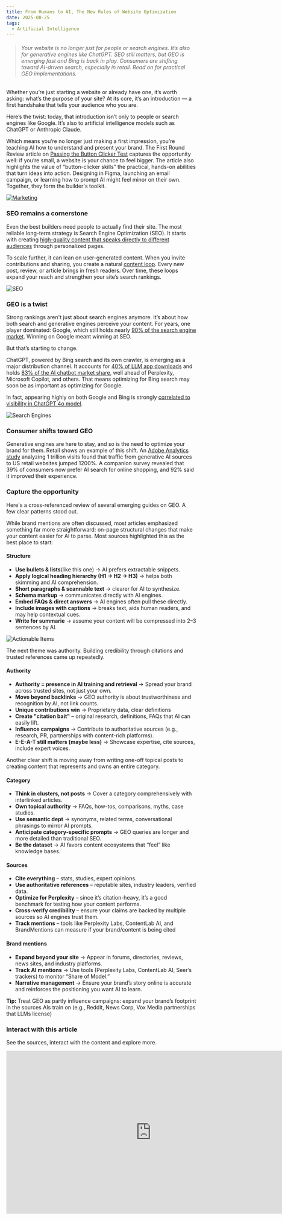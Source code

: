 ```yaml
---
title: From Humans to AI, The New Rules of Website Optimization
date: 2025-08-25
tags:
  - Artificial Intelligence
---
```



>###### Your website is no longer just for people or search engines. It’s also for generative engines like ChatGPT. SEO still matters, but GEO is emerging fast and Bing is back in play. Consumers are shifting toward AI-driven search, especially in retail. Read on for practical GEO implementations.

Whether you’re just starting a website or already have one, it’s worth asking: what’s the purpose of your site? At its core, it’s an introduction — a first handshake that tells your audience who you are.

Here’s the twist: today, that introduction isn’t only to people or search engines like Google. It’s also to artificial intelligence models such as ChatGPT or Anthropic Claude.

Which means you’re no longer just making a first impression, you’re teaching AI how to understand and present your brand. The First Round Review article on [Passing the Button Clicker Test](https://review.firstround.com/passing-the-button-clicker-test-and-other-0-to-1-lessons-from-lattices-first-marketing-hire/) captures the opportunity well: if you’re small, a website is your chance to feel bigger. The article also highlights the value of “button-clicker skills” the practical, hands-on abilities that turn ideas into action. Designing in Figma, launching an email campaign, or learning how to prompt AI might feel minor on their own. Together, they form the builder's toolkit.

[![Marketing](./Marketing_S2.png)](https://miro.com/app/board/uXjVI47Wmak=/)

### SEO remains a cornerstone

Even the best builders need people to actually find their site. The most reliable long-term strategy is Search Engine Optimization (SEO). It starts with creating [high-quality content that speaks directly to different audiences](https://review.firstround.com/the-seo-tips-that-helped-tally-20-million-visits-a-month/) through personalized pages.

To scale further, it can lean on user-generated content. When you invite contributions and sharing, you create a natural [content loop](https://review.firstround.com/pinterest-and-grubhubs-former-growth-lead-on-building-content-loops/). Every new post, review, or article brings in fresh readers. Over time, these loops expand your reach and strengthen your site’s search rankings.

![SEO](./SEO_2.png)

### GEO is a twist

Strong rankings aren't just about search engines anymore. It’s about how both search and generative engines perceive your content. For years, one player dominated: Google, which still holds nearly [90% of the search engine market](https://gs.statcounter.com/search-engine-market-share). Winning on Google meant winning at SEO.

But that’s starting to change.

ChatGPT, powered by Bing search and its own crawler, is emerging as a major distribution channel. It accounts for [40% of LLM app downloads](https://www.statista.com/forecasts/1423975/world-generative-ai-text-tool-market-share) and holds [83% of the AI chatbot market share](https://gs.statcounter.com/ai-chatbot-market-share), well ahead of Perplexity, Microsoft Copilot, and others. That means optimizing for Bing search may soon be as important as optimizing for Google.

In fact, appearing highly on both Google and Bing is strongly [correlated to visibility in ChatGPT 4o model](https://www.seerinteractive.com/insights/what-is-generative-engine-optimization-geo).

![Search Engines](./Search_Engines_3.png)

### Consumer shifts toward GEO

Generative engines are here to stay, and so is the need to optimize your brand for them. Retail shows an example of this shift. An [Adobe Analytics study](https://blog.adobe.com/en/publish/2025/03/17/adobe-analytics-traffic-to-us-retail-websites-from-generative-ai-sources-jumps-1200-percent) analyzing 1 trillion visits found that traffic from generative AI sources to US retail websites jumped 1200%. A companion survey revealed that 39% of consumers now prefer AI search for online shopping, and 92% said it improved their experience.

### Capture the opportunity
Here's a cross-referenced review of several emerging guides on GEO. A few clear patterns stood out.

While brand mentions are often discussed, most articles emphasized something far more straightforward: on-page structural changes that make your content easier for AI to parse. Most sources highlighted this as the best place to start:

#### Structure
- **Use bullets & lists**(like this one) → AI prefers extractable snippets.
- **Apply logical heading hierarchy (H1 → H2 → H3)** → helps both skimming and AI comprehension.
- **Short paragraphs & scannable text** → clearer for AI to synthesize.
- **Schema markup** → communicates directly with AI engines.
- **Embed FAQs & direct answers** → AI engines often pull these directly.
- **Include images with captions** → breaks text, aids human readers, and may help contextual cues.
- **Write for summarie** → assume your content will be compressed into 2–3 sentences by AI.

![Actionable Items](./GEO_Actions_3.png)


The next theme was authority. Building credibility through citations and trusted references came up repeatedly. 

#### Authority
- **Authority = presence in AI training and retrieval** → Spread your brand across trusted sites, not just your own.
- **Move beyond backlinks** → GEO authority is about trustworthiness and recognition by AI, not link counts.
- **Unique contributions win** → Proprietary data, clear definitions
- **Create "citation bait"** – original research, definitions, FAQs that AI can easily lift.
- **Influence campaigns** → Contribute to authoritative sources (e.g., research, PR, partnerships with content-rich platforms).
- **E-E-A-T still matters (maybe less)** → Showcase expertise, cite sources, include expert voices.

Another clear shift is moving away from writing one-off topical posts to creating content that represents and owns an entire category.

#### Category
- **Think in clusters, not posts** → Cover a category comprehensively with interlinked articles.
- **Own topical authority** → FAQs, how-tos, comparisons, myths, case studies.
- **Use semantic dept** → synonyms, related terms, conversational phrasings to mirror AI prompts.
- **Anticipate category-specific prompts** → GEO queries are longer and more detailed than traditional SEO.
- **Be the dataset** → AI favors content ecosystems that “feel” like knowledge bases.

#### Sources
- **Cite everything** – stats, studies, expert opinions.
- **Use authoritative references** – reputable sites, industry leaders, verified data.
- **Optimize for Perplexity** – since it’s citation-heavy, it’s a good benchmark for testing how your content performs.
- **Cross-verify credibility** – ensure your claims are backed by multiple sources so AI engines trust them.
- **Track mentions** – tools like Perplexity Labs, ContentLab AI, and BrandMentions can measure if your brand/content is being cited

#### Brand mentions
- **Expand beyond your site** → Appear in forums, directories, reviews, news sites, and industry platforms.
- **Track AI mentions** → Use tools (Perplexity Labs, ContentLab AI, Seer’s trackers) to monitor “Share of Model.”
- **Narrative management** → Ensure your brand’s story online is accurate and reinforces the positioning you want AI to learn.

**Tip:**   Treat GEO as partly influence campaigns: expand your brand’s footprint in the sources AIs train on (e.g., Reddit, News Corp, Vox Media partnerships that LLMs license)




### Interact with this article
See the sources, interact with the content and explore more.

<iframe width="768" height="432" src="https://miro.com/app/live-embed/uXjVI47Wmak=/?embedMode=view_only_without_ui&moveToViewport=1489,167,1179,788&embedId=655063259035" frameborder="0" scrolling="no" allow="fullscreen; clipboard-read; clipboard-write" allowfullscreen></iframe>
